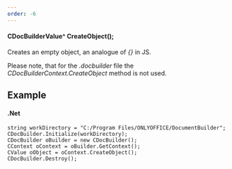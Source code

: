 ```yaml
---
order: -6
---
```

#### CDocBuilderValue^ CreateObject();

Creates an empty object, an analogue of *{}* in JS.

Please note, that for the *.docbuilder* file the *CDocBuilderContext.CreateObject* method is not used.

## Example

#### .Net

```
string workDirectory = "C:/Program Files/ONLYOFFICE/DocumentBuilder";
CDocBuilder.Initialize(workDirectory);
CDocBuilder oBuilder = new CDocBuilder();
CContext oContext = oBuilder.GetContext();
CValue oObject = oContext.CreateObject();
CDocBuilder.Destroy();
```
